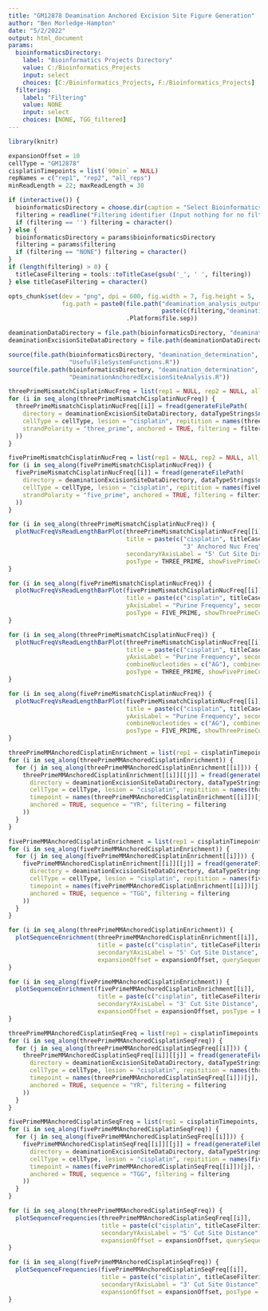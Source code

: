 ```yaml
---
title: "GM12878 Deamination Anchored Excision Site Figure Generation"
author: "Ben Morledge-Hampton"
date: "5/2/2022"
output: html_document
params:
  bioinformaticsDirectory:
    label: "Bioinformatics Projects Directory"
    value: C:/Bioinformatics_Projects
    input: select
    choices: [C:/Bioinformatics_Projects, F:/Bioinformatics_Projects]
  filtering:
    label: "Filtering"
    value: NONE
    input: select
    choices: [NONE, TGG_filtered]
---
```



```r
library(knitr)

expansionOffset = 10
cellType = "GM12878"
cisplatinTimepoints = list(`90min` = NULL)
repNames = c("rep1", "rep2", "all_reps")
minReadLength = 22; maxReadLength = 30

if (interactive()) {
  bioinformaticsDirectory = choose.dir(caption = "Select Bioinformatics_Projects Directory")
  filtering = readline("Filtering identifier (Input nothing for no filtering):")
  if (filtering == '') filtering = character()
} else {
  bioinformaticsDirectory = params$bioinformaticsDirectory
  filtering = params$filtering
  if (filtering == "NONE") filtering = character()
}
if (length(filtering) > 0) {
  titleCaseFiltering = tools::toTitleCase(gsub('_', ' ', filtering))
} else titleCaseFiltering = character()

opts_chunk$set(dev = "png", dpi = 600, fig.width = 7, fig.height = 5, 
               fig.path = paste0(file.path("deamination_analysis_output", cellType,
                                           paste(c(filtering,"deamination_anchored_excision_site_figures"), collapse = '_')),
                                 .Platform$file.sep))

deaminationDataDirectory = file.path(bioinformaticsDirectory, "deamination_determination", "data", cellType)
deaminationExcisionSiteDataDirectory = file.path(deaminationDataDirectory, "excision_site_analysis")
```


```r
source(file.path(bioinformaticsDirectory, "deamination_determination", 'R',
                 "UsefulFileSystemFunctions.R"))
source(file.path(bioinformaticsDirectory, "deamination_determination", 'R',
                 "DeaminationAnchoredExcisionSiteAnalysis.R"))
```


```r
threePrimeMismatchCisplatinNucFreq = list(rep1 = NULL, rep2 = NULL, all_reps = NULL)
for (i in seq_along(threePrimeMismatchCisplatinNucFreq)) {
  threePrimeMismatchCisplatinNucFreq[[i]] = fread(generateFilePath(
    directory = deaminationExcisionSiteDataDirectory, dataTypeStrings$nucleotideFrequencyData, ".tsv",
    cellType = cellType, lesion = "cisplatin", repitition = names(threePrimeMismatchCisplatinNucFreq)[i],
    strandPolarity = "three_prime", anchored = TRUE, filtering = filtering
  ))
}

fivePrimeMismatchCisplatinNucFreq = list(rep1 = NULL, rep2 = NULL, all_reps = NULL)
for (i in seq_along(fivePrimeMismatchCisplatinNucFreq)) {
  fivePrimeMismatchCisplatinNucFreq[[i]] = fread(generateFilePath(
    directory = deaminationExcisionSiteDataDirectory, dataTypeStrings$nucleotideFrequencyData, ".tsv",
    cellType = cellType, lesion = "cisplatin", repitition = names(fivePrimeMismatchCisplatinNucFreq)[i],
    strandPolarity = "five_prime", anchored = TRUE, filtering = filtering
  ))
}
```


```r
for (i in seq_along(threePrimeMismatchCisplatinNucFreq)) {
  plotNucFreqVsReadLengthBarPlot(threePrimeMismatchCisplatinNucFreq[[i]], 
                                 title = paste(c("cisplatin", titleCaseFiltering,
                                                 "3' Anchored Nuc Freq", repNames[i]), collapse = ' '),
                                 secondaryYAxisLabel = "5' Cut Site Distance",
                                 posType = THREE_PRIME, showFivePrimeCutSite = TRUE, expansionOffset = expansionOffset)
}

for (i in seq_along(fivePrimeMismatchCisplatinNucFreq)) {
  plotNucFreqVsReadLengthBarPlot(fivePrimeMismatchCisplatinNucFreq[[i]], 
                                 title = paste(c("cisplatin", titleCaseFiltering, "5' Anchored Nuc Freq", repNames[i]), collapse = ' '),
                                 yAxisLabel = "Purine Frequency", secondaryYAxisLabel = "3' Cut Site Distance",
                                 posType = FIVE_PRIME, showThreePrimeCutSite = TRUE, expansionOffset = expansionOffset)
}
```


```r
for (i in seq_along(threePrimeMismatchCisplatinNucFreq)) {
  plotNucFreqVsReadLengthBarPlot(threePrimeMismatchCisplatinNucFreq[[i]], 
                                 title = paste(c("cisplatin", titleCaseFiltering, "3' Anchored Purine Freq", repNames[i]), collapse = ' '),
                                 yAxisLabel = "Purine Frequency", secondaryYAxisLabel = "5' Cut Site Distance",
                                 combineNucleotides = c("AG"), combinedNames = c("Purine"),
                                 posType = THREE_PRIME, showFivePrimeCutSite = TRUE, expansionOffset = expansionOffset)
}

for (i in seq_along(fivePrimeMismatchCisplatinNucFreq)) {
  plotNucFreqVsReadLengthBarPlot(fivePrimeMismatchCisplatinNucFreq[[i]], 
                                 title = paste(c("cisplatin", titleCaseFiltering, "5' Anchored Purine Freq", repNames[i]), collapse = ' '),
                                 yAxisLabel = "Purine Frequency", secondaryYAxisLabel = "3' Cut Site Distance",
                                 combineNucleotides = c("AG"), combinedNames = c("Purine"),
                                 posType = FIVE_PRIME, showThreePrimeCutSite = TRUE, expansionOffset = expansionOffset)
}
```


```r
threePrimeMMAnchoredCisplatinEnrichment = list(rep1 = cisplatinTimepoints, rep2 = cisplatinTimepoints, all_reps = cisplatinTimepoints)
for (i in seq_along(threePrimeMMAnchoredCisplatinEnrichment)) {
  for (j in seq_along(threePrimeMMAnchoredCisplatinEnrichment[[i]])) {
    threePrimeMMAnchoredCisplatinEnrichment[[i]][[j]] = fread(generateFilePath(
      directory = deaminationExcisionSiteDataDirectory, dataTypeStrings$sequenceEnrichment, ".tsv",
      cellType = cellType, lesion = "cisplatin", repitition = names(threePrimeMMAnchoredCisplatinEnrichment)[i],
      timepoint = names(threePrimeMMAnchoredCisplatinEnrichment[[i]])[j], strandPolarity = "three_prime",
      anchored = TRUE, sequence = "YR", filtering = filtering
    ))
  }
}

fivePrimeMMAnchoredCisplatinEnrichment = list(rep1 = cisplatinTimepoints, rep2 = cisplatinTimepoints, all_reps = cisplatinTimepoints)
for (i in seq_along(fivePrimeMMAnchoredCisplatinEnrichment)) {
  for (j in seq_along(fivePrimeMMAnchoredCisplatinEnrichment[[i]])) {
    fivePrimeMMAnchoredCisplatinEnrichment[[i]][[j]] = fread(generateFilePath(
      directory = deaminationExcisionSiteDataDirectory, dataTypeStrings$sequenceEnrichment, ".tsv",
      cellType = cellType, lesion = "cisplatin", repitition = names(fivePrimeMMAnchoredCisplatinEnrichment)[i],
      timepoint = names(fivePrimeMMAnchoredCisplatinEnrichment[[i]])[j], strandPolarity = "five_prime",
      anchored = TRUE, sequence = "TGG", filtering = filtering
    ))
  }
}
```


```r
for (i in seq_along(threePrimeMMAnchoredCisplatinEnrichment)) {
  plotSequenceEnrichment(threePrimeMMAnchoredCisplatinEnrichment[[i]],
                         title = paste(c("cisplatin", titleCaseFiltering, "3' Anchored YR Enrichment", repNames[i]), collapse = ' '),
                         secondaryYAxisLabel = "5' Cut Site Distance", showFivePrimeCutSite = TRUE,
                         expansionOffset = expansionOffset, querySequences = c("CG","CA","TG","TA"))
}

for (i in seq_along(fivePrimeMMAnchoredCisplatinEnrichment)) {
  plotSequenceEnrichment(fivePrimeMMAnchoredCisplatinEnrichment[[i]],
                         title = paste(c("cisplatin", titleCaseFiltering, "5' Anchored TGG Enrichment", repNames[i]), collapse = ' '),
                         secondaryYAxisLabel = "3' Cut Site Distance", showThreePrimeCutSite = TRUE,
                         expansionOffset = expansionOffset, posType = FIVE_PRIME, querySequences = c("TGG"))
}
```


```r
threePrimeMMAnchoredCisplatinSeqFreq = list(rep1 = cisplatinTimepoints, rep2 = cisplatinTimepoints, all_reps = cisplatinTimepoints)
for (i in seq_along(threePrimeMMAnchoredCisplatinSeqFreq)) {
  for (j in seq_along(threePrimeMMAnchoredCisplatinSeqFreq[[i]])) {
    threePrimeMMAnchoredCisplatinSeqFreq[[i]][[j]] = fread(generateFilePath(
      directory = deaminationExcisionSiteDataDirectory, dataTypeStrings$sequenceFrequency, ".tsv",
      cellType = cellType, lesion = "cisplatin", repitition = names(threePrimeMMAnchoredCisplatinSeqFreq)[i],
      timepoint = names(threePrimeMMAnchoredCisplatinSeqFreq[[i]])[j], strandPolarity = "three_prime",
      anchored = TRUE, sequence = "YR", filtering = filtering
    ))
  }
}

fivePrimeMMAnchoredCisplatinSeqFreq = list(rep1 = cisplatinTimepoints, rep2 = cisplatinTimepoints, all_reps = cisplatinTimepoints)
for (i in seq_along(fivePrimeMMAnchoredCisplatinSeqFreq)) {
  for (j in seq_along(fivePrimeMMAnchoredCisplatinSeqFreq[[i]])) {
    fivePrimeMMAnchoredCisplatinSeqFreq[[i]][[j]] = fread(generateFilePath(
      directory = deaminationExcisionSiteDataDirectory, dataTypeStrings$sequenceFrequency, ".tsv",
      cellType = cellType, lesion = "cisplatin", repitition = names(fivePrimeMMAnchoredCisplatinSeqFreq)[i],
      timepoint = names(fivePrimeMMAnchoredCisplatinSeqFreq[[i]])[j], strandPolarity = "five_prime",
      anchored = TRUE, sequence = "TGG", filtering = filtering
    ))
  }
}
```


```r
for (i in seq_along(threePrimeMMAnchoredCisplatinSeqFreq)) {
  plotSequenceFrequencies(threePrimeMMAnchoredCisplatinSeqFreq[[i]],
                          title = paste(c("cisplatin", titleCaseFiltering, "3' Anchored YR Freq", repNames[i]), collapse = ' '),
                          secondaryYAxisLabel = "5' Cut Site Distance", showFivePrimeCutSite = TRUE,
                          expansionOffset = expansionOffset, querySequences = c("CG","CA","TG","TA"))
}

for (i in seq_along(fivePrimeMMAnchoredCisplatinSeqFreq)) {
  plotSequenceFrequencies(fivePrimeMMAnchoredCisplatinSeqFreq[[i]],
                          title = paste(c("cisplatin", titleCaseFiltering, "5' Anchored TGG Freq", repNames[i]), collapse = ' '),
                          secondaryYAxisLabel = "3' Cut Site Distance", showThreePrimeCutSite = TRUE,
                          expansionOffset = expansionOffset, posType = FIVE_PRIME, querySequences = c("TGG"))
}
```

